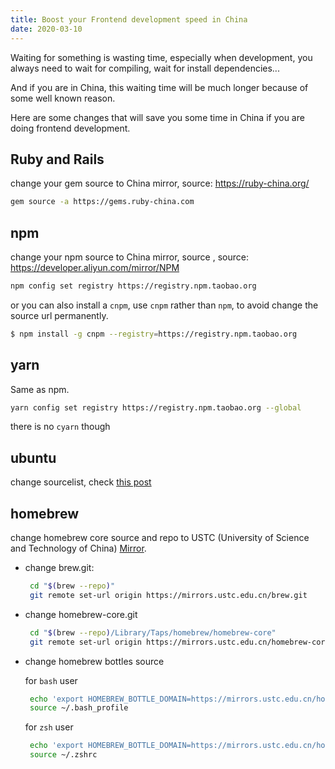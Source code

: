 ```yaml
---
title: Boost your Frontend development speed in China
date: 2020-03-10
---
```


Waiting for something is wasting time, especially when development, you always need to wait for compiling, wait for install dependencies...

And if you are in China, this waiting time will be much longer because of some well known reason. 

Here are some changes that will save you some time in China if you are doing frontend development. 

## Ruby and Rails

change your gem source to China mirror, source: https://ruby-china.org/
```bash
gem source -a https://gems.ruby-china.com
```

## npm
change your npm source to China mirror, source , source: https://developer.aliyun.com/mirror/NPM
```bash
npm config set registry https://registry.npm.taobao.org
```

or you can also install a `cnpm`, use `cnpm` rather than `npm`, to avoid change the source url permanently.
```bash
$ npm install -g cnpm --registry=https://registry.npm.taobao.org
``` 

## yarn
Same as npm.

```bash
yarn config set registry https://registry.npm.taobao.org --global
```
there is no `cyarn` though

## ubuntu
change sourcelist, check [this post](/change-ubuntu-18-04-source-to-china-mirror)

## homebrew
change homebrew core source and repo to USTC (University of Science and Technology of China) [Mirror](https://lug.ustc.edu.cn/wiki/mirrors/help/brew.git).

- change brew.git:
  
  ```bash
   cd "$(brew --repo)"
   git remote set-url origin https://mirrors.ustc.edu.cn/brew.git
  ```
- change homebrew-core.git
  
  ```bash
   cd "$(brew --repo)/Library/Taps/homebrew/homebrew-core"
   git remote set-url origin https://mirrors.ustc.edu.cn/homebrew-core.git
  ```
- change homebrew bottles source
  
  for `bash` user 
  ```bash
   echo 'export HOMEBREW_BOTTLE_DOMAIN=https://mirrors.ustc.edu.cn/homebrew-bottles' >> ~/.bash_profile
   source ~/.bash_profile
  ```
  for `zsh` user 
  ```bash
   echo 'export HOMEBREW_BOTTLE_DOMAIN=https://mirrors.ustc.edu.cn/homebrew-bottles' >> ~/.zshrc
   source ~/.zshrc
  ```





